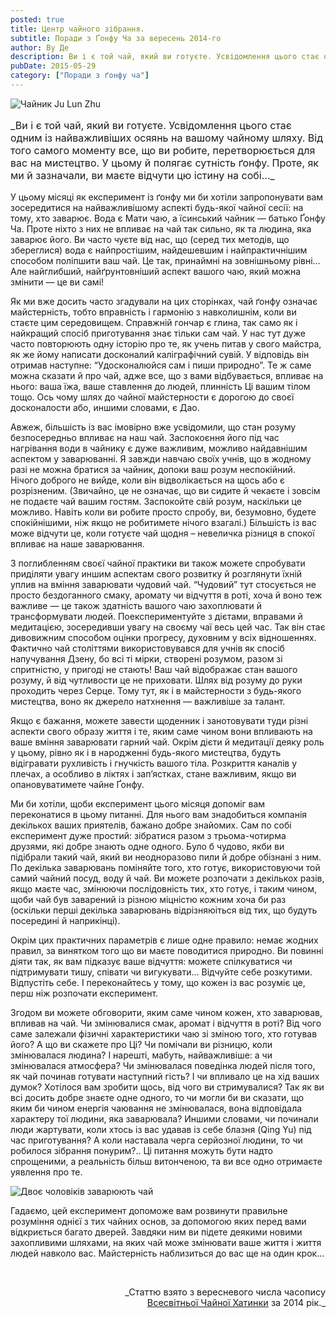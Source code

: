 ```yaml
---
posted: true
title: Центр чайного зібрання.
subtitle: Поради з Ґонфу Ча за вересень 2014-го
author: Ву Де
description: Ви і є той чай, який ви готуєте. Усвідомлення цього стає одним із найважливіших осяянь на вашому чайному шляху.
pubDate: 2015-05-29
category: ["Поради з ґонфу ча"]
---
```


<img class="float-right" src={TheCenterofaTeaSession1.src} alt="Чайник Ju Lun Zhu" />

<p style="font-size: 1rem">_Ви і є той чай, який ви готуєте. Усвідомлення цього стає одним із найважливіших осяянь на вашому чайному шляху. Від того самого моменту все, що ви робите, перетворюється для вас на мистецтво. У цьому й полягає сутність ґонфу. Проте, як ми й зазначали, ви маєте відчути цю істину на собі..._</p>

У цьому місяці як експеримент із ґонфу ми би хотіли запропонувати вам зосередитися на найважливішому аспекті будь-якої чайної сесії: на тому, хто заварює. Вода є Мати чаю, а їсинський чайник — батько Ґонфу Ча. Проте ніхто з них не впливає на чай так сильно, як та людина, яка заварює його. Ви часто чуєте від нас, що (серед тих методів, що збереглися) вода є найпростішим, найдешевшим і найпрактичнішим способом поліпшити ваш чай. Це так, принаймні на зовнішньому рівні… Але найглибший, найґрунтовніший аспект вашого чаю, який можна змінити — це ви самі!

Як ми вже досить часто згадували на цих сторінках, чай ґонфу означає майстерність, тобто вправність і гармонію з навколишнім, коли ви стаєте цим середовищем. Справжній гончар є глина, так само як і найкращий спосіб приготування знає тільки сам чай. У нас тут дуже часто повторюють одну історію про те, як учень питав у свого майстра, як же йому написати досконалий каліграфічний сувій. У відповідь він отримав наступне: “Удосконалюйся сам і пиши природно”. Те ж саме можна сказати й про чай, адже все, що з вами відбувається, впливає на нього: ваша їжа, ваше ставлення до людей, плинність Ці вашим тілом тощо. Ось чому шлях до чайної майстерности є дорогою до своєї досконалости або, иншими словами, є Дао.

Авжеж, більшість із вас імовірно вже усвідомили, що стан розуму безпосередньо впливає на наш чай. Заспокоєння його під час нагрівання води в чайнику є дуже важливим, можливо найдавнішим аспектом у заварюванні. Я завжди навчаю своїх учнів, що в жодному разі не можна братися за чайник, допоки ваш розум неспокійний. Нічого доброго не вийде, коли він відволікається на щось або є розрізненим. (Звичайно, це не означає, що ви сидите й чекаєте і зовсім не подаєте чай вашим гостям. Заспокойте свій розум, наскільки це можливо. Навіть коли ви робите просто спробу, ви, безумовно, будете спокійнішими, ніж якщо не робитимете нічого взагалі.) Більшість із вас може відчути це, коли готуєте чай щодня – невеличка різниця в спокої впливає на наше заварювання.

З поглибленням своєї чайної практики ви також можете спробувати приділяти увагу иншим аспектам свого розвитку й розглянути їхній уплив на вміння заварювати чудовий чай. “Чудовий” тут стосується не просто бездоганного смаку, аромату чи відчуття в роті, хоча й воно теж важливе — це також здатність вашого чаю захоплювати й трансформувати людей. Поекспериментуйте з дієтами, вправами й медитацією, зосередивши увагу на своєму чаї весь цей час. Так він стає дивовижним способом оцінки прогресу, духовним у всіх відношеннях. Фактично чай століттями використовувався для учнів як спосіб напучування Дзену, бо всі ті мірки, створені розумом, разом зі спритністю, у пригоді не стають! Ваш чай відображає стан вашого розуму, й від чутливости це не приховати. Шлях від розуму до руки проходить через Серце. Тому тут, як і в майстерности з будь-якого мистецтва, воно як джерело натхнення — важливіше за талант.

Якщо є бажання, можете завести щоденник і занотовувати туди різні аспекти свого образу життя і те, яким саме чином вони впливають на ваше вміння заварювати гарний чай. Окрім дієти й медитації деяку роль у цьому, рівно як і в народженні будь-якого мистецтва, будуть відігравати рухливість і гнучкість вашого тіла. Розкриття каналів у плечах, а особливо в ліктях і зап’ястках, стане важливим, якщо ви опановуватимете чайне Ґонфу.

Ми би хотіли, щоби експеримент цього місяця допоміг вам переконатися в цьому питанні. Для нього вам знадобиться компанія декількох ваших приятелів, бажано добре знайомих. Сам по собі експеримент дуже простий: зібратися разом з трьома-чотирма друзями, які добре знають одне одного. Було б чудово, якби ви підібрали такий чай, який ви неодноразово пили й добре обізнані з ним. По декілька заварювань поміняйте того, хто готує, використовуючи той самий чайний посуд, воду й чай. Ви можете розпочати з декількох разів, якщо маєте час, змінюючи послідовність тих, хто готує, і таким чином, щоби чай був заварений із різною міцністю кожним хоча би раз (оскільки перші декілька заварювань відрізняюіться від тих, що будуть посередині й наприкінці).

Окрім цих практичних параметрів є лише одне правило: немає жодних правил, за винятком того що ви маєте поводитися природно. Ви повинні діяти так, як вам підказує ваше відчуття: можете спілкуватися чи підтримувати тишу, співати чи вигукувати… Відчуйте себе розкутими. Відпустіть себе. І переконайтесь у тому, що кожен із вас розуміє це, перш ніж розпочати експеримент.

Згодом ви можете обговорити, яким саме чином кожен, хто заварював, впливав на чай. Чи змінювалися смак, аромат і відчуття в роті? Від чого саме залежали фізичні характеристики чаю зі зміною того, хто готував його? А що ви скажете про Ці? Чи помічали ви різницю, коли змінювалася людина? І нарешті, мабуть, найважливіше: а чи змінювалася атмосфера? Чи змінювалася поведінка людей після того, як чай починав готувати наступний гість? І чи впливало це на хід ваших думок? Хотілося вам зробити щось, від чого ви стримувалися? Так як ви всі досить добре знаєте одне одного, то чи могли би ви сказати, що яким би чином енергія чаювання не змінювалася, вона відповідала характеру тої людини, яка заварювала? Иншими словами, чи починали люди жартувати, коли хтось із вас удавав із себе блазня (Qing Yu) під час приготування? А коли наставала черга серйозної людини, то чи робилося зібрання понурим?.. Ці питання можуть бути надто спрощеними, а реальність більш витонченою, та ви все одно отримаєте уявлення про те.

<img class="align-center" src={TheCenterofaTeaSession2.src} alt="Двоє чоловіків заварюють чай" />

Гадаємо, цей експеримент допоможе вам розвинути правильне розуміння однієї з тих чайних основ, за допомогою яких перед вами відкриється багато дверей. Завдяки ним ви підете деякими новими захопливими шляхами, на яких чай може змінювати ваше життя і життя людей навколо вас. Майстерність наблизиться до вас ще на один крок…

<p>&nbsp;</p>
<p align="right" style="font-size: 0.9rem;">_Статтю взято з вересневого числа часопису<br /><a title="globalteahut.org" href="http://www.globalteahut.org/" target="_blank" rel="noopener">Всесвітньої Чайної Хатинки</a>&nbsp;за 2014 рік._</p>